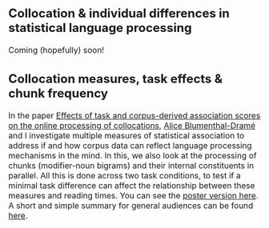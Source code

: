 <font size = 3>

## Collocation & individual differences in statistical language processing
Coming (hopefully) soon!

## Collocation measures, task effects & chunk frequency
In the paper [Effects of task and corpus-derived association scores on the online processing of collocations](https://www.degruyter.com/view/j/cllt.ahead-of-print/cllt-2018-0030/cllt-2018-0030.xml), [Alice Blumenthal-Dramé](https://www.anglistik.uni-freiburg.de/seminar/mitarbeiter-und-sprechstunden/blumenthal) and I investigate multiple measures of statistical association to address if and how corpus data can reflect language processing mechanisms in the mind. In this, we also look at the processing of chunks (modifier-noun bigrams) and their internal constituents in parallel. All this is done across two task conditions, to test if a minimal task difference can affect the relationship between these measures and reading times. You can see the [poster version here](https://www.researchgate.net/profile/Kyla_Mcconnell2/publication/335991813_Can_corpus-derived_collocation_measures_reflect_expectations_in_language_processing/links/5d89d584458515cbd1be541c/Can-corpus-derived-collocation-measures-reflect-expectations-in-language-processing.pdf). A short and simple summary for general audiences can be found [here](https://kyla-mcconnell.github.io/website/collocations.html).

</font>